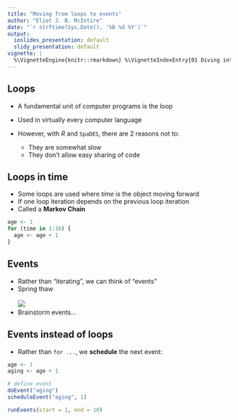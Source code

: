 ```yaml
---
title: "Moving from loops to events"
author: "Eliot J. B. McIntire"
date: "`r strftime(Sys.Date(), '%B %d %Y')`"
output:
  ioslides_presentation: default
  slidy_presentation: default
vignette: |
  %\VignetteEngine{knitr::rmarkdown} %\VignetteIndexEntry{01 Diving into SpaDES} %\VignetteDepends{SpaDES.core, SpaDES.tools} %\VignetteKeyword{discrete event simulation, spatial simulation models, workshops} %\VignetteEncoding{UTF-8}
---
```


## Loops

- A fundamental unit of computer programs is the loop
- Used in virtually every computer language
- However, with *R* and `SpaDES`, there are 2 reasons not to:

    - They are somewhat slow
    - They don't allow easy sharing of code
  
## Loops in time

- Some loops are used where *time* is the object moving forward
- If one loop iteration depends on the previous loop iteration 
- Called a **Markov Chain**

```r
age <- 1
for (time in 1:10) {
  age <- age + 1
}
```

## Events

- Rather than "iterating", we can think of "events"
- Spring thaw  
<br>
![](http://www.premier-roofing.com/wp-content/uploads/2014/03/stock-footage-spring-thaw-time-lapse.jpg)
- Brainstorm events...

## Events instead of loops

- Rather than `for ...`, we **schedule** the next event:

```r
age <- 1
aging <- age + 1

# define event
doEvent("aging")
scheduleEvent("aging", 1)

runEvents(start = 1, end = 10)

```

